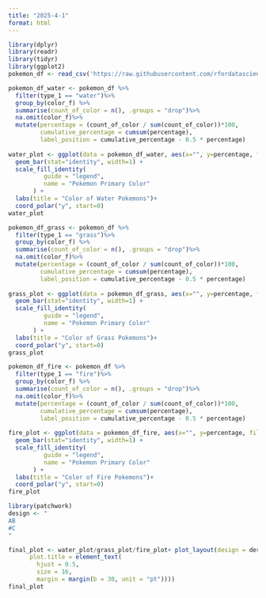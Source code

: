 ```yaml
---
title: "2025-4-1"
format: html
---
```


```r
library(dplyr)
library(readr)
library(tidyr)   
library(ggplot2)
pokemon_df <- read_csv('https://raw.githubusercontent.com/rfordatascience/tidytuesday/main/data/2025/2025-04-01/pokemon_df.csv')
```

```r

pokemon_df_water <- pokemon_df %>%
  filter(type_1 == "water")%>%
  group_by(color_f) %>%
  summarise(count_of_color = n(), .groups = "drop")%>%
  na.omit(color_f)%>%
  mutate(percentage = (count_of_color / sum(count_of_color))*100,
         cumulative_percentage = cumsum(percentage),
         label_position = cumulative_percentage - 0.5 * percentage)
  
water_plot <- ggplot(data = pokemon_df_water, aes(x="", y=percentage, fill = color_f)) +
  geom_bar(stat="identity", width=1) +
  scale_fill_identity(
          guide = "legend", 
          name = "Pokemon Primary Color" 
       ) +
  labs(title = "Color of Water Pokemons")+
  coord_polar("y", start=0)
water_plot
```


```r
pokemon_df_grass <- pokemon_df %>%
  filter(type_1 == "grass")%>%
  group_by(color_f) %>%
  summarise(count_of_color = n(), .groups = "drop")%>%
  na.omit(color_f)%>%
  mutate(percentage = (count_of_color / sum(count_of_color))*100,
         cumulative_percentage = cumsum(percentage),
         label_position = cumulative_percentage - 0.5 * percentage)
  
grass_plot <- ggplot(data = pokemon_df_grass, aes(x="", y=percentage, fill = color_f)) +
  geom_bar(stat="identity", width=1) +
  scale_fill_identity(
          guide = "legend", 
          name = "Pokemon Primary Color" 
       ) +
  labs(title = "Color of Grass Pokemons")+
  coord_polar("y", start=0)
grass_plot
```


```r
pokemon_df_fire <- pokemon_df %>%
  filter(type_1 == "fire")%>%
  group_by(color_f) %>%
  summarise(count_of_color = n(), .groups = "drop")%>%
  na.omit(color_f)%>%
  mutate(percentage = (count_of_color / sum(count_of_color))*100,
         cumulative_percentage = cumsum(percentage),
         label_position = cumulative_percentage - 0.5 * percentage)
  
fire_plot <- ggplot(data = pokemon_df_fire, aes(x="", y=percentage, fill = color_f)) +
  geom_bar(stat="identity", width=1) +
  scale_fill_identity(
          guide = "legend", 
          name = "Pokemon Primary Color" 
       ) +
  labs(title = "Color of Fire Pokemons")+
  coord_polar("y", start=0)
fire_plot
```


```r
library(patchwork)
design <- "
AB
#C
"

final_plot <- water_plot/grass_plot/fire_plot+ plot_layout(design = design)+plot_annotation(title = 'Primary Color Distributions for Starter Types', theme = theme(
      plot.title = element_text(
        hjust = 0.5, 
        size = 16,  
        margin = margin(b = 30, unit = "pt"))))
final_plot
```








